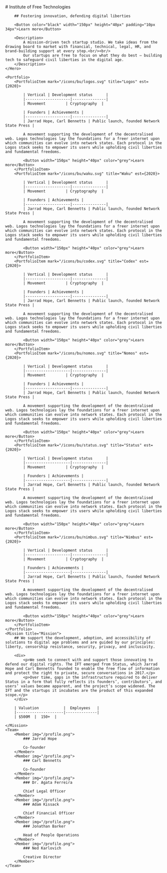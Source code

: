 
<SEO />

<Home>
    <Hero>
        # Institute of Free Technologies

        ## Fostering innovation, defending digital liberties

        <Button color="black" width="150px" height="40px" padding="10px 34px">Learn more</Button>
        
        <Description>
            A mission-driven tech startup studio. We take ideas from the drawing board to market with financial, technical, legal, HR, and brand-building support at every step.<br/><br/>
            Our startups are free to focus on what they do best — building tech to safeguard civil liberties in the digital age.
        </Description>
    </Hero>

    <Portfolio>
        <PortfolioItem mark="/icons/bu/logos.svg" title="Logos" est={2020}>

            | Vertical | Development status      |
            |--------------------|---------------|
            | Movement         | Cryptography  |

            | Founders | Achievements |
            |--------------------|---------------|
            | Jarrad Hope, Carl Bennetts | Public launch, founded Network State Press |

            A movement supporting the development of the decentralised web. Logos technologies lay the foundations for a freer internet upon which communities can evolve into network states. Each protocol in the Logos stack seeks to empower its users while upholding civil liberties and fundamental freedoms.

            <Button width="150px" height="40px" color="grey">Learn more</Button>
        </PortfolioItem>
        <PortfolioItem mark="/icons/bu/waku.svg" title="Waku" est={2020}>

            | Vertical | Development status      |
            |--------------------|---------------|
            | Movement         | Cryptography  |

            | Founders | Achievements |
            |--------------------|---------------|
            | Jarrad Hope, Carl Bennetts | Public launch, founded Network State Press |

            A movement supporting the development of the decentralised web. Logos technologies lay the foundations for a freer internet upon which communities can evolve into network states. Each protocol in the Logos stack seeks to empower its users while upholding civil liberties and fundamental freedoms.

            <Button width="150px" height="40px" color="grey">Learn more</Button>
        </PortfolioItem>
        <PortfolioItem mark="/icons/bu/codex.svg" title="Codex" est={2020}>

            | Vertical | Development status      |
            |--------------------|---------------|
            | Movement         | Cryptography  |

            | Founders | Achievements |
            |--------------------|---------------|
            | Jarrad Hope, Carl Bennetts | Public launch, founded Network State Press |

            A movement supporting the development of the decentralised web. Logos technologies lay the foundations for a freer internet upon which communities can evolve into network states. Each protocol in the Logos stack seeks to empower its users while upholding civil liberties and fundamental freedoms.

            <Button width="150px" height="40px" color="grey">Learn more</Button>
        </PortfolioItem>
        <PortfolioItem mark="/icons/bu/nomos.svg" title="Nomos" est={2020}>

            | Vertical | Development status      |
            |--------------------|---------------|
            | Movement         | Cryptography  |

            | Founders | Achievements |
            |--------------------|---------------|
            | Jarrad Hope, Carl Bennetts | Public launch, founded Network State Press |

            A movement supporting the development of the decentralised web. Logos technologies lay the foundations for a freer internet upon which communities can evolve into network states. Each protocol in the Logos stack seeks to empower its users while upholding civil liberties and fundamental freedoms.

            <Button width="150px" height="40px" color="grey">Learn more</Button>
        </PortfolioItem>
        <PortfolioItem mark="/icons/bu/status.svg" title="Status" est={2020}>

            | Vertical | Development status      |
            |--------------------|---------------|
            | Movement         | Cryptography  |

            | Founders | Achievements |
            |--------------------|---------------|
            | Jarrad Hope, Carl Bennetts | Public launch, founded Network State Press |

            A movement supporting the development of the decentralised web. Logos technologies lay the foundations for a freer internet upon which communities can evolve into network states. Each protocol in the Logos stack seeks to empower its users while upholding civil liberties and fundamental freedoms.

            <Button width="150px" height="40px" color="grey">Learn more</Button>
        </PortfolioItem>
        <PortfolioItem mark="/icons/bu/nimbus.svg" title="Nimbus" est={2020}>

            | Vertical | Development status      |
            |--------------------|---------------|
            | Movement         | Cryptography  |

            | Founders | Achievements |
            |--------------------|---------------|
            | Jarrad Hope, Carl Bennetts | Public launch, founded Network State Press |

            A movement supporting the development of the decentralised web. Logos technologies lay the foundations for a freer internet upon which communities can evolve into network states. Each protocol in the Logos stack seeks to empower its users while upholding civil liberties and fundamental freedoms.

            <Button width="150px" height="40px" color="grey">Learn more</Button>
        </PortfolioItem>
    </Portfolio>
    <Mission title="Mission">
        ## We support the development, adoption, and accessibility of solutions to digital age problems and are guided by our principles: liberty, censorship resistance, security, privacy, and inclusivity.

        <div>
            <p>We seek to connect with and support those innovating to defend our digital rights. The IFT emerged from Status, which Jarrad Hope and Carl Bennetts founded to enable the free flow of information and protect the right to private, secure conversations in 2017.</p>
            <p>Over time, gaps in the infrastructure required to deliver Status in a form that fully reflects its founders’, contributors’, and users’ values became apparent, and the project’s scope widened. The IFT and the startups it incubates are the product of this expanded scope.</p>
        </div>

        | Valuation           |  Employees   |
        |---------------------|--------------|
        | $500M  |  150+  |

    </Mission>
    <Team>
        <Member img="/profile.png">
            ### Jarrad Hope

            Co-founder
        </Member>
        <Member img="/profile.png">
            ### Carl Bennetts

            Co-founder
        </Member>
        <Member img="/profile.png">
            ### Dr. Agata Ferreira

            Chief Legal Officer
        </Member>
        <Member img="/profile.png">
            ### Adam Kissack 

            Chief Financial Officer
        </Member>
        <Member img="/profile.png">
            ### Jonathan Barker 

            Head of People Operations
        </Member>
        <Member img="/profile.png">
            ### Ned Karlovich 

            Creative Director
        </Member>
    </Team>
</Home>

<HomeFooter />